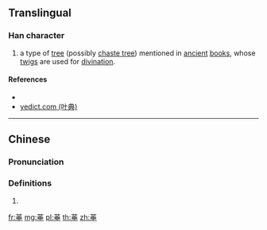 {{character info/new}}
==Translingual==

===Han character===
{{Han char|rn=140|rad=艸|as=08|sn=14|four=44104|canj=THJM|ids=⿱艹垂}}

# a type of [[tree]] (possibly [[chaste tree]]) mentioned in [[ancient]] [[books]], whose [[twig]]s are used for [[divination]].

====References====
* {{Han ref|kx=1038.080|dkj=31179|dj=1496.130|hdz=53234.150|uh=83D9|ud=33753|bh=DFC8|bd=57288}}
* [http://yedict.com/htm/83/83D9.htm yedict.com (叶典)]

----

==Chinese==
{{zh-forms}}

===Pronunciation===
{{zh-pron
|m=chuí
|c=ceoi4
|mc=y
|oc=y
|ma=
|cat=n
}}

===Definitions===
{{zh-hanzi}}

# {{rfdef|lang=zh}}

[[fr:菙]]
[[mg:菙]]
[[pl:菙]]
[[th:菙]]
[[zh:菙]]